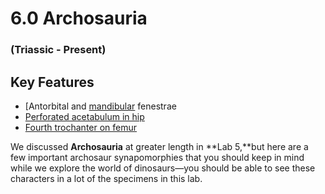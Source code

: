 # 6.0 Archosauria


### (Triassic - Present)


## Key Features



*   [Antorbital and [mandibular](3_alligatormississipiensisskull) fenestrae
*   [Perforated acetabulum in hip](12_alligatormississipiensiship)
*   [Fourth trochanter on femur](13_alligatormississipiensisfemur)

We discussed **Archosauria** at greater length in **Lab 5,**but here are a few important archosaur synapomorphies that you should keep in mind while we explore the world of dinosaurs—you should be able to see these characters in a lot of the specimens in this lab.
